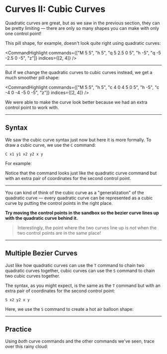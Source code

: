 # Curves II: Cubic Curves

Quadratic curves are great, but as we saw in the previous section, they can be pretty limiting — there are only so many shapes you can make with only one control point!

This pill shape, for example, doesn't look quite right using quadratic curves:

<CommandHighlight
  commands={["M 5 5", "h 5", "q 5 2.5 0 5", "h -5", "q -5 -2.5 0 -5", "z"]}
  indices={[2, 4]}
/>

---

But if we change the quadratic curves to cubic curves instead, we get a much smoother pill shape:

<CommandHighlight
  commands={["M 5 5", "h 5", "c 4 0 4 5 0 5", "h -5", "c -4 0 -4 -5 0 -5", "z"]}
  indices={[2, 4]}
/>

We were able to make the curve look better because we had an extra control point to work with.

---

## Syntax

We saw the cubic curve syntax just now but here it is more formally. To draw a cubic curve, we use the `C` command:

```
C x1 y1 x2 y2 x y
```

For example:

<SyntaxExample />

Notice that the command looks just like the quadratic curve command but with an extra pair of coordinates for the second control point.

---

You can kind of think of the cubic curve as a "generalization" of the quadratic curve — every quadratic curve can be represented as a cubic curve by putting the control points in the right place.

**Try moving the control points in the sandbox so the bezier curve lines up with the quadratic curve behind it.**

> Interestingly, the point where the two curves line up is _not_ when the two control points are in the same place!

---

## Multiple Bezier Curves

Just like how quadratic curves can use the `T` command to chain two quadratic curves together, cubic curves can use the `S` command to chain two cubic curves together.

The syntax, as you might expect, is the same as the `T` command but with an extra pair of coordinates for the second control point:

```
S x2 y2 x y
```

Here, we use the `S` command to create a hot air balloon shape:

<ChainExample />

---

## Practice

Using _both_ curve commands and the other commands we've seen, trace over this rainy cloud:

<PracticeQuestionEditor />
